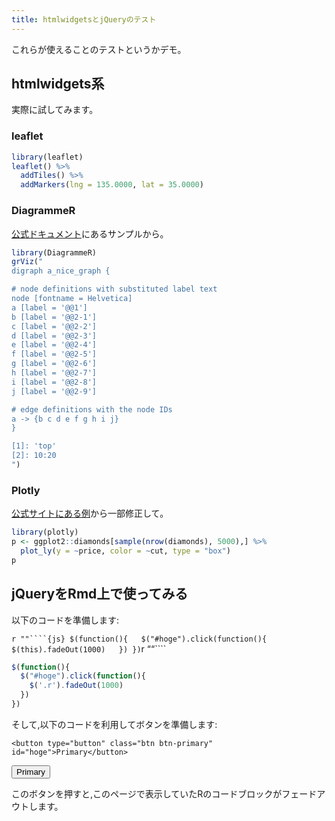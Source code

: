 ```yaml
---
title: htmlwidgetsとjQueryのテスト
---
```


これらが使えることのテストというかデモ。

## htmlwidgets系

実際に試してみます。

### leaflet

```r
library(leaflet)
leaflet() %>% 
  addTiles() %>% 
  addMarkers(lng = 135.0000, lat = 35.0000)
```

### DiagrammeR

[公式ドキュメント](http://rich-iannone.github.io/DiagrammeR/graphviz_and_mermaid.html#examples)にあるサンプルから。

```r
library(DiagrammeR)
grViz("
digraph a_nice_graph {

# node definitions with substituted label text
node [fontname = Helvetica]
a [label = '@@1']
b [label = '@@2-1']
c [label = '@@2-2']
d [label = '@@2-3']
e [label = '@@2-4']
f [label = '@@2-5']
g [label = '@@2-6']
h [label = '@@2-7']
i [label = '@@2-8']
j [label = '@@2-9']

# edge definitions with the node IDs
a -> {b c d e f g h i j}
}

[1]: 'top'
[2]: 10:20
")
```

### Plotly

[公式サイトにある例](https://plot.ly/r/box-plots/)から一部修正して。

```r
library(plotly)
p <- ggplot2::diamonds[sample(nrow(diamonds), 5000),] %>% 
  plot_ly(y = ~price, color = ~cut, type = "box")
p
```

## jQueryをRmd上で使ってみる

以下のコードを準備します:

`r ""````{js}
$(function(){
  $("#hoge").click(function(){
    $(this).fadeOut(1000)
  })
})
`r ""````

```js
$(function(){
  $("#hoge").click(function(){
    $('.r').fadeOut(1000)
  })
})
```

そして,以下のコードを利用してボタンを準備します:

```
<button type="button" class="btn btn-primary" id="hoge">Primary</button>
```

<button type="button" class="btn btn-primary" id="hoge">Primary</button>

このボタンを押すと,このページで表示していたRのコードブロックがフェードアウトします。